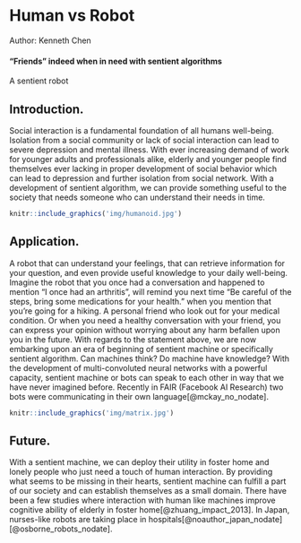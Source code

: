 # Human vs Robot {#slug-two}

Author: Kenneth Chen

#### "Friends" indeed when in need with sentient algorithms

A sentient robot

## Introduction.

Social interaction is a fundamental foundation of all humans well-being. Isolation from a social community or lack of social interaction can lead to severe depression and mental illness. With ever increasing demand of work for younger adults and professionals alike, elderly and younger people find themselves ever lacking in proper development of social behavior which can lead to depression and further isolation from social network. With a development of sentient algorithm, we can provide something useful to the society that needs someone who can understand their needs in time.

```r
knitr::include_graphics('img/humanoid.jpg')
```

## Application.

A robot that can understand your feelings, that can retrieve information for your question, and even provide useful knowledge to your daily well-being. Imagine the robot that you once had a conversation and happened to mention "I once had an arthritis", will remind you next time "Be careful of the steps, bring some medications for your health." when you mention that you're going for a hiking. A personal friend who look out for your medical condition. Or when you need a healthy conversation with your friend, you can express your opinion without worrying about any harm befallen upon you in the future. With regards to the statement above, we are now embarking upon an era of beginning of sentient machine or specifically sentient algorithm. Can machines think? Do machine have knowledge? With the development of multi-convoluted neural networks with a powerful capacity, sentient machine or bots can speak to each other in way that we have never imagined before. Recently in FAIR (Facebook AI Research) two bots were communicating in their own language[@mckay_no_nodate].

```r
knitr::include_graphics('img/matrix.jpg')
```

## Future.

With a sentient machine, we can deploy their utility in foster home and lonely people who just need a touch of human interaction. By providing what seems to be missing in their hearts, sentient machine can fulfill a part of our society and can establish themselves as a small domain. There have been a few studies where interaction with human like machines improve cognitive ability of elderly in foster home[@zhuang_impact_2013]. In Japan, nurses-like robots are taking place in hospitals[@noauthor_japan_nodate][@osborne_robots_nodate].
